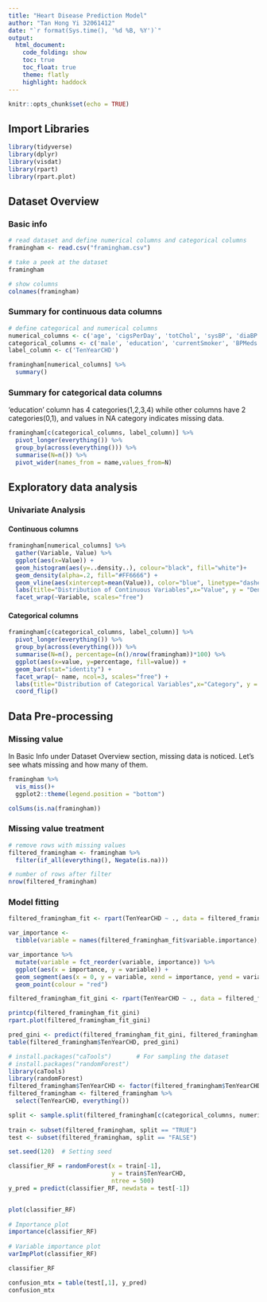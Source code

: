 ```yaml
---
title: "Heart Disease Prediction Model"
author: "Tan Hong Yi 32061412"
date: "`r format(Sys.time(), '%d %B, %Y')`"
output: 
  html_document:
    code_folding: show
    toc: true
    toc_float: true
    theme: flatly
    highlight: haddock
---
```


```r
knitr::opts_chunk$set(echo = TRUE)
```

## Import Libraries

```r
library(tidyverse)
library(dplyr)
library(visdat)
library(rpart)
library(rpart.plot)
```

## Dataset Overview

### Basic info

```r
# read dataset and define numerical columns and categorical columns
framingham <- read.csv("framingham.csv")
```

```r
# take a peek at the dataset
framingham
```

```r
# show columns
colnames(framingham)
```

### Summary for continuous data columns

```r
# define categorical and numerical columns
numerical_columns <- c('age', 'cigsPerDay', 'totChol', 'sysBP', 'diaBP', 'BMI', 'heartRate', 'glucose')
categorical_columns <- c('male', 'education', 'currentSmoker', 'BPMeds', 'prevalentStroke', 'prevalentHyp', 'diabetes')
label_column <- c('TenYearCHD')
```

```r
framingham[numerical_columns] %>% 
  summary()
```

### Summary for categorical data columns

'education' column has 4 categories(1,2,3,4) while other columns have 2 categories(0,1), and values in NA category indicates missing data.

```r
framingham[c(categorical_columns, label_column)] %>% 
  pivot_longer(everything()) %>%
  group_by(across(everything())) %>%
  summarise(N=n()) %>%
  pivot_wider(names_from = name,values_from=N)
```

## Exploratory data analysis

### Univariate Analysis

#### Continuous columns

```r
framingham[numerical_columns] %>%
  gather(Variable, Value) %>%
  ggplot(aes(x=Value)) + 
  geom_histogram(aes(y=..density..), colour="black", fill="white")+
  geom_density(alpha=.2, fill="#FF6666") +
  geom_vline(aes(xintercept=mean(Value)), color="blue", linetype="dashed", size=2)+
  labs(title="Distribution of Continuous Variables",x="Value", y = "Density")+
  facet_wrap(~Variable, scales="free")
```

#### Categorical columns

```r
framingham[c(categorical_columns, label_column)] %>% 
  pivot_longer(everything()) %>%
  group_by(across(everything())) %>%
  summarise(N=n(), percentage=(n()/nrow(framingham))*100) %>%
  ggplot(aes(x=value, y=percentage, fill=value)) +
  geom_bar(stat="identity") +
  facet_wrap(~ name, ncol=3, scales="free") +
  labs(title="Distribution of Categorical Variables",x="Category", y = "Percentage(%)")+
  coord_flip()
```

## Data Pre-processing

### Missing value

In Basic Info under Dataset Overview section, missing data is noticed. Let's see whats missing and how many of them.

```r
framingham %>%
  vis_miss()+
  ggplot2::theme(legend.position = "bottom")
```

```r
colSums(is.na(framingham))
```

### Missing value treatment

```r
# remove rows with missing values
filtered_framingham <- framingham %>% 
  filter(if_all(everything(), Negate(is.na)))

# number of rows after filter
nrow(filtered_framingham)
```

### Model fitting

```r
filtered_framingham_fit <- rpart(TenYearCHD ~ ., data = filtered_framingham)

var_importance <- 
  tibble(variable = names(filtered_framingham_fit$variable.importance), importance = filtered_framingham_fit$variable.importance)
```

```r
var_importance %>% 
  mutate(variable = fct_reorder(variable, importance)) %>% 
  ggplot(aes(x = importance, y = variable)) +
  geom_segment(aes(x = 0, y = variable, xend = importance, yend = variable)) +
  geom_point(colour = "red")
```

```r
filtered_framingham_fit_gini <- rpart(TenYearCHD ~ ., data = filtered_framingham, parms = list(split = "gini"))

printcp(filtered_framingham_fit_gini)
rpart.plot(filtered_framingham_fit_gini)
```

```r

pred_gini <- predict(filtered_framingham_fit_gini, filtered_framingham, type = "class")
table(filtered_framingham$TenYearCHD, pred_gini)
```

```r
# install.packages("caTools")       # For sampling the dataset 
# install.packages("randomForest")
library(caTools) 
library(randomForest) 
filtered_framingham$TenYearCHD <- factor(filtered_framingham$TenYearCHD)
filtered_framingham <- filtered_framingham %>%
  select(TenYearCHD, everything())

split <- sample.split(filtered_framingham[c(categorical_columns, numerical_columns)], SplitRatio = 0.8) 
  
train <- subset(filtered_framingham, split == "TRUE") 
test <- subset(filtered_framingham, split == "FALSE") 

set.seed(120)  # Setting seed 

```

```r

classifier_RF = randomForest(x = train[-1],
                             y = train$TenYearCHD,
                             ntree = 500)
y_pred = predict(classifier_RF, newdata = test[-1]) 


plot(classifier_RF) 
  
# Importance plot 
importance(classifier_RF) 
  
# Variable importance plot 
varImpPlot(classifier_RF) 
```

```r
classifier_RF
```

```r
confusion_mtx = table(test[,1], y_pred) 
confusion_mtx 
```
